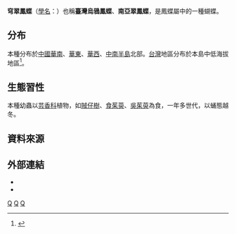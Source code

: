 {{NoteTA
|G1=Butterfly
}}
{{Speciesbox 
| taxon = Papilio dialis
| image = Papilio dialis tatsuta female back 20140628.jpg
| image_caption = 台灣亞種（ ''P. d. tatsuta ''）雌蝶
| image2 = Papilio dialis tatsuta male ventral view 20140816.jpg
| image2_caption = 台灣亞種（ ''P. d. tatsuta ''）雄蝶
| binomial_authority = (Leech, 1893)
| range_map = Papilio dialis distribution map.png
| range_map_width = 250px
| range_map_caption = 穹翠鳳蝶的分布地區 
}}

'''穹翠鳳蝶'''（[[學名|學名]]：{{lang|la|''Papilio dialis''}}）也稱'''臺灣烏鴉鳳蝶'''、'''南亞翠鳳蝶'''，是鳳蝶屬中的一種蝴蝶。

==分布==
本種分布於[[中國|中國]][[華南|華南]]、[[華東|華東]]、[[華西|華西]]、[[中南半島|中南半島]]北部。[[台灣|台灣]]地區分布於本島中低海拔地區<ref name="978-986-177-669-9">{{cite book|author=[[徐堉峰|徐堉峰]] |coauthors= |title=台灣蝴蝶圖鑑．上（弄蝶、鳳蝶、粉蝶） |year=2013 |publisher=晨星出版社 |location=台中市 |isbn=978-986-177-669-9 }}</ref>。

==生態習性==
本種幼蟲以[[芸香科|芸香科]]植物，如[[賊仔樹|賊仔樹]]、[[食茱萸|食茱萸]]、[[吳茱萸|吳茱萸]]為食，一年多世代，以蛹態越冬。

==資料來源==
{{reflist}}

==外部連結==
* {{TaiBNET| zh=穹翠鳳蝶 | id=347288| binomial= Papilio dialis| sub = tatsuta| authority=Murayama, 1970| var= | accessdate=2015/01/08}} 
* {{Commonscat-inline|Papilio dialis|穹翠鳳蝶}}
{{Taxonbar}}
[[Category:1893年描述的昆虫|Q]]
[[Category:鳳蝶屬|Q]]
[[Category:臺灣蝴蝶|Q]]
